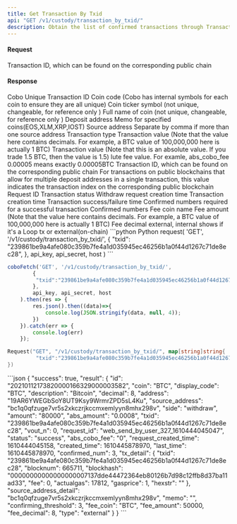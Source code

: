 ```yaml
---
title: Get Transaction By Txid
api: "GET /v1/custody/transaction_by_txid/"
description: Obtain the list of confirmed transactions through Transaction ID query(deposit&withdraw).
---
```



#### Request
<ParamField body="txid" type="String" required>Transaction ID, which can be found on the corresponding public chain</ParamField>


#### Response
<ResponseField name="id" type="String">
Cobo Unique Transaction ID
</ResponseField>
<ResponseField name="coin" type="String">
Coin code (Cobo has internal symbols for each coin to ensure they are all unique)
</ResponseField>
<ResponseField name="display_code" type="String">
Coin ticker symbol  (not unique, changeable, for reference only )
</ResponseField>
<ResponseField name="description" type="String">
Full name of coin  (not unique, changeable, for reference only )
</ResponseField>
<ResponseField name="address" type="String">
Deposit address
</ResponseField>
<ResponseField name="memo" type="String">
Memo for specified coins(EOS,XLM,XRP,IOST)
</ResponseField>
<ResponseField name="source_address" type="String">
Source address
</ResponseField>
<ResponseField name="source_address_detail" type="String">
Separate by comma if more than one source address
</ResponseField>
<ResponseField name="side" type="enum(deposit / withdraw)">
Transaction type
</ResponseField>
<ResponseField name="amount" type="String">
Transaction value (Note that the value here contains decimals. For example, a BTC value of 100,000,000 here is actually 1 BTC)
</ResponseField>
<ResponseField name="abs_amount" type="String">
Transaction value (Note that this is an absolute value. If you trade 1.5 BTC, then the value is 1.5)
</ResponseField>
<ResponseField name="abs_cobo_fee" type="String">
lute fee value. For examle, abs_cobo_fee 0.00005 means exactly 0.00005BTC
</ResponseField>
<ResponseField name="txid" type="String">
Transaction ID, which can be found on the corresponding public chain
</ResponseField>
<ResponseField name="vout_n" type="String">
For transactions on public blockchains that allow for multiple deposit addresses in a single transaction, this value indicates the transaction index on the corresponding public blockchain
</ResponseField>
<ResponseField name="request_id" type="String">
Request ID
</ResponseField>
<ResponseField name="status" type="enum(success / failed / pending)">
Transaction status
</ResponseField>
<ResponseField name="request_created_time" type="Long">
Withdraw request creation time
</ResponseField>
<ResponseField name="created_time" type="Long">
Transaction creation time
</ResponseField>
<ResponseField name="last_time" type="Long">
Transaction success/failure time
</ResponseField>
<ResponseField name="confirming_threshold" type="Int">
Confirmed numbers required for a successful transaction
</ResponseField>
<ResponseField name="confirmed_num" type="Int">
Confirmed numbers
</ResponseField>
<ResponseField name="fee_coin" type="String">
Fee coin name
</ResponseField>
<ResponseField name="fee_amount" type="Int">
Fee amount (Note that the value here contains decimals. For example, a BTC value of 100,000,000 here is actually 1 BTC)
</ResponseField>
<ResponseField name="fee_decimal" type="Int">
Fee decimal
</ResponseField>
<ResponseField name="type" type="String">
external, internal shows if it's a Loop tx or external(on-chain)
</ResponseField>

<RequestExample>
```python Python
request(
  'GET',
  '/v1/custody/transaction_by_txid/',
  {
    "txid": "239861be9a4afe080c359b7fe4a1d035945ec46256b1a0f44d1267c71de8ec28",
  },
  api_key, api_secret, host
)
```

```javascript JavaScript
coboFetch('GET', '/v1/custody/transaction_by_txid/',
        {
         "txid":"239861be9a4afe080c359b7fe4a1d035945ec46256b1a0f44d1267c71de8ec28",
        },
        api_key, api_secret, host
    ).then(res => {
        res.json().then((data)=>{
            console.log(JSON.stringify(data, null, 4));
        })
    }).catch(err => {
        console.log(err)
    });
```

```go Go
Request("GET", "/v1/custody/transaction_by_txid/", map[string]string{
         "txid":"239861be9a4afe080c359b7fe4a1d035945ec46256b1a0f44d1267c71de8ec28",
})
```
</RequestExample>


<ResponseExample>
```json
{
  "success": true,
  "result": {
    "id": "20210112173820000166329000003582",
    "coin": "BTC",
    "display_code": "BTC",
    "description": "Bitcoin",
    "decimal": 8,
    "address": "19AR6YWEGbSoY8UT9Ksy9WrmrZPD5sL4Ku",
    "source_address": "bc1q0qfzuge7vr5s2xkczrjkccmxemlyyn8mhx298v",
    "side": "withdraw",
    "amount": "80000",
    "abs_amount": "0.0008",
    "txid": "239861be9a4afe080c359b7fe4a1d035945ec46256b1a0f44d1267c71de8ec28",
    "vout_n": 0,
    "request_id": "web_send_by_user_327_1610444045047",
    "status": "success",
    "abs_cobo_fee": "0",
    "request_created_time": 1610444045158,
    "created_time": 1610445878970,
    "last_time": 1610445878970,
    "confirmed_num": 3,
    "tx_detail": {
      "txid": "239861be9a4afe080c359b7fe4a1d035945ec46256b1a0f44d1267c71de8ec28",
      "blocknum": 665711,
      "blockhash": "00000000000000000007137dde44472364eb80126b7d98c12ffb8d37ba11ad33",
      "fee": 0,
      "actualgas": 17812,
      "gasprice": 1,
      "hexstr": ""
    },
    "source_address_detail": "bc1q0qfzuge7vr5s2xkczrjkccmxemlyyn8mhx298v",
    "memo": "",
    "confirming_threshold": 3,
    "fee_coin": "BTC",
    "fee_amount": 50000,
    "fee_decimal": 8,
    "type": "external"
  }
}
```
</ResponseExample>